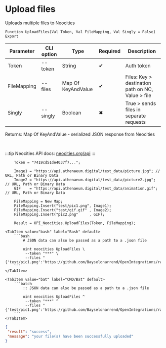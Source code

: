 ﻿---
sidebar_position: 2
---


# Upload files
 Uploads multiple files to Neocities



`Function UploadFiles(Val Token, Val FileMapping, Val Singly = False) Export`

  | Parameter | CLI option | Type | Required | Description |
  |-|-|-|-|-|
  | Token | --token | String | &#x2714; | Auth token |
  | FileMapping | --files | Map Of KeyAndValue | &#x2714; | Files: Key > destination path on NC, Value > file |
  | Singly | --singly | Boolean | &#x2716; | True > sends files in separate requests |

  
  Returns:  Map Of KeyAndValue - serialized JSON response from Neocities

<br/>

:::tip
Neocities API docs: [neocities.org/api](https://neocities.org/api)
:::
<br/>



```bsl title="1C:Enterprise/OneScript code example"
    Token = "7419cd51de4037f7...";

    Image1 = "https://api.athenaeum.digital/test_data/picture.jpg"; // URL, Path or Binary Data
    Image2 = "https://api.athenaeum.digital/test_data/picture2.jpg"; // URL, Path or Binary Data
    GIF    = "https://api.athenaeum.digital/test_data/animation.gif"; // URL, Path or Binary Data

    FileMapping = New Map;
    FileMapping.Insert("test/pic1.png", Image1);
    FileMapping.Insert("test/gif.gif" , Image2);
    FileMapping.Insert("pic2.png"     , GIF);

    Result = OPI_Neocities.UploadFiles(Token, FileMapping);
```
 

 <Tabs>
  
    <TabItem value="bash" label="Bash" default>
        ```bash
            # JSON data can also be passed as a path to a .json file
            
            oint neocities UploadFiles \
             --token "***" \
             --files "{'test/pic1.png':'https://github.com/Bayselonarrend/OpenIntegrations/raw/main/service/test_data/picture.jpg','test/gif.gif':'https://github.com/Bayselonarrend/OpenIntegrations/raw/main/service/test_data/picture2.jpg','pic2.png':'https://github.com/Bayselonarrend/OpenIntegrations/raw/main/service/test_data/animation.gif'}"
        ```
    </TabItem>
  
    <TabItem value="bat" label="CMD/Bat" default>
        ```batch
            :: JSON data can also be passed as a path to a .json file
            
            oint neocities UploadFiles ^
             --token "***" ^
             --files "{'test/pic1.png':'https://github.com/Bayselonarrend/OpenIntegrations/raw/main/service/test_data/picture.jpg','test/gif.gif':'https://github.com/Bayselonarrend/OpenIntegrations/raw/main/service/test_data/picture2.jpg','pic2.png':'https://github.com/Bayselonarrend/OpenIntegrations/raw/main/service/test_data/animation.gif'}"
        ```
    </TabItem>
</Tabs>


```json title="Result"
{
 "result": "success",
 "message": "your file(s) have been successfully uploaded"
}
```
